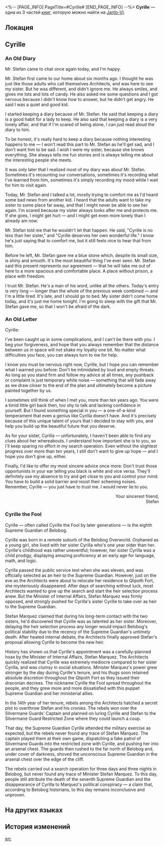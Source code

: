 <%-- [PAGE_INFO]
PageTitle=#Cyrille#
[END_PAGE_INFO] --%>
{{Дополнить}}
{{Книга Инфобокс
|id           = 152
|partIds      = 190313;190314;190315
|Название     = 
|Изображение  = Предмет Записи.png
|Мир          = Jarilo-VI
|Томов        = 3
|Автор        = <!--нужно добавить-->
|Описание     = You encounter a mysterious girl named Cyrille in the Fragmentum. Her story still needs to be revealed...
|Том1         = {{tx}}
|Источник1    = {{tx|Отсутствует источник}}
|Том2         = {{tx}}
|Источник2    = {{tx|Отсутствует источник}}
|Том3         = {{tx}}
|Источник3    = {{tx|Отсутствует источник}}
|Персонажи    = Qlipoth
|Фракции      = The Architects
}}
'''Cyrille''' — одна из 3 частей [[Книги|книг]], которую можно найти на [[Jarilo-VI]].

==Локация==
{{Отметка карты|<!--название карты-->|<!--id отметки-->}}

==Cyrille==
===An Old Diary===
Mr. Stefan came to chat once again today, and I'm happy.

Mr. Stefan first came to our home about six months ago. I thought he was just like those adults who call themselves Architects, and was here to see my sister. But he was different, and didn't ignore me. He always smiles, and gives me lots and lots of candy. He also asked me some questions and I got nervous because I didn't know how to answer, but he didn't get angry. He said I was a quiet and good kid.

I started keeping a diary because of Mr. Stefan. He said that keeping a diary is a good habit for a lady to keep. He also said that keeping a diary is a very lonely affair, and that if I'm scared of being alone, I can just read aloud the diary to him.

To be honest, it's really hard to keep a diary because nothing interesting happens to me &mdash; I won't read this part to Mr. Stefan as he'll get sad, and I don't want him to be sad. I wish I were my sister, because she knows everything. She always tells me fun stories and is always telling me about the interesting people she meets.

It was only later that I realized most of my diary was about Mr. Stefan. Sometimes it's recounting our conversations, sometimes it's recording what I've learned from him, sometimes it's simply recording my mood while I wait for him to visit again.

Today, Mr. Stefan and I talked a lot, mostly trying to comfort me as I'd heard some bad news from another kid. I heard that the adults want to take my sister to some place far away, and that I might never be able to see her again. I'm scared because my sister always looks after me and protects me. If she goes, I might get hurt &mdash; and I might get even more lonely than I already am now.

Mr. Stefan told me that he wouldn't let that happen. He said, "Cyrille is no less than her sister," and "Cyrille deserves her own wonderful life." I know he's just saying that to comfort me, but it still feels nice to hear that from him.

Before he left, Mr. Stefan gave me a blue stone which, despite its small size, is shiny and smooth. It's the most beautiful thing I've ever seen. Mr. Stefan said this present represents our agreement &mdash; that he will take me out of here to a more spacious and comfortable place. A place without prison, a place with freedom.

I trust Mr. Stefan. He's a man of his word, unlike all the others. Today's entry is very long &mdash; longer than the whole of the previous week combined &mdash; and I'm a little tired. It's late, and I should go to bed. My sister didn't come home today, and it's just me home tonight. I'm going to sleep with the gift that Mr. Stefan gave me, so that I won't be afraid of the dark.

===An Old Letter===
Cyrille:

I've been caught up in some complications, and I can't be there with you. I beg your forgiveness, and hope that you always remember that the distance between us in space will not shake my loyalty one bit. No matter what difficulties you face, you can always turn to me for help.

I know you must be nervous right now, Cyrille, but I hope you can remember what I warned you before: Don't be intimidated by loud and empty threats. As long as you stand firm and follow my advice at all times, any pushback or complaint is just temporary white noise &mdash; something that will fade away as we draw closer to the end of the plan and ultimately become a picture painted together by us.

I sometimes still think of when I met you, more than ten years ago. You were a timid little girl back then, too shy to talk and lacking confidence in yourself. But I found something special in you &mdash; a one-of-a-kind temperament that even a genius like Cyrilla doesn't have. And it's precisely because of this unique talent of yours that I decided to stay with you, and help you build up the beautiful future that you deserve.

As for your sister, Cyrilla &mdash; unfortunately, I haven't been able to find any clues about her whereabouts. I understand how important she is to you, so I'll keep sparing no effort in my search operation. Even without the slightest progress over more than ten years, I still don't want to give up hope &mdash; and I hope you don't give up, either.

Finally, I'd like to offer my most sincere advice once more: Don't trust those opportunists in your ear telling you black is white and vice versa. They'll definitely use my absence to try and get close to you and control your mind. You have to build a solid barrier and resist their scheming noises. Remember, Cyrille &mdash; you just have to trust me. I would never lie to you.

<div align="right">Your sincerest friend, <br />Stefan</div>

===Cyrille the Fool===
Cyrille &mdash; often called Cyrille the Fool by later generations &mdash; is the eighth Supreme Guardian of Belobog.

Cyrille was born in a remote suburb of the Belobog Overworld. Orphaned as a young girl, she lived with her sister Cyrilla who's one year older than her. Cyrille's childhood was rather uneventful; however, her sister Cyrilla was a child prodigy, displaying amazing proficiency at an early age for language, math, and logic.

Cyrilla passed the public service test when she was eleven, and was officially selected as an heir to the Supreme Guardian. However, just on the eve as the Architects were about to relocate her residence to Qlipoth Fort, she mysteriously disappeared. After days of searching without luck, most Architects wanted to give up the search and start the heir selection process anew. But the Minister of Internal Affairs, Stefan Marquez was firmly opposed, and strongly pushed for Cyrilla's sister Cyrille to take over as heir to the Supreme Guardian.

Stefan Marquez claimed that during his long-term contact with the two sisters, he'd discovered that Cyrille was as talented as her sister. Moreover, delaying the heir selection process any longer would impact Belobog's political stability due to the recency of the Supreme Guardian's untimely death. After heated internal debate, the Architects finally approved Stefan's proposal allowing Cyrille to become the new heir.

History has shown us that Cyrille's appointment was a carefully-planned hoax by the Minister of Internal Affairs, Stefan Marquez. The Architects quickly realized that Cyrille was extremely mediocre compared to her sister Cyrilla, and was clumsy in social situations. Minister Marquez's power grew stronger by the day during Cyrille's tenure, and his thugs soon retained absolute discretion throughout the Qlipoth Fort as they issued their draconian decrees. The nickname Cyrille the Fool spread throughout the people, and they grew more and more dissatisfied with this puppet Supreme Guardian and her ministerial allies.

In the 14th year of her tenure, rebels among the Architects hatched a secret plot to overthrow Stefan and his cronies. The rebels won over the Silvermane Guards' Captain and planned on luring Cyrille and Stefan to the Silvermane Guard Restricted Zone where they could launch a coup.

That day, the Supreme Guardian Cyrille attended the military exercise as expected, but the rebels never found any trace of Stefan Marquez. The captain played them at their own game, dispatching a fake patrol of Silvermane Guards into the restricted zone with Cyrille, and pushing her into an arsenal chest. The guards then rushed to the far north of Belobog and, under cover of darkness, shoved the unconscious Supreme Guardian in the arsenal chest over the edge of the cliff.

The rebels carried out a search operation for three days and three nights in Belobog, but never found any trace of Minister Stefan Marquez. To this day, people still attribute the death of the seventh Supreme Guardian and the disappearance of Cyrilla to Marquez's political conspiracy &mdash; a claim that, according to Belobog historians, to this day remains inconclusive and unproven.

==На других языках==
{{На других языках
|en   = Cyrille
|zhs  = 希莉儿
|zht  = 希莉兒
|ja   = セリル
|ko   = 시릴
|es   = Cyrille
|fr   = Cyrille
|ru   = Сирил
|th   = Cyrille
|vi   = Cyrille
|de   = Cyrille
|id   = Cyrille
|pt   = Cyrille
}}

==История изменений==
{{История изменений|3.5}}

[[en:]]